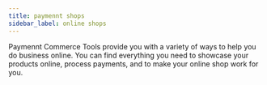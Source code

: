 ```yaml
---
title: paymennt shops
sidebar_label: online shops
---
```


Paymennt Commerce Tools provide you with a variety of ways to help you do business online. You can find everything you need to showcase your products online, process payments, and to make your online shop work for you.

<DocCardList items={useCurrentSidebarCategory().items}/>
